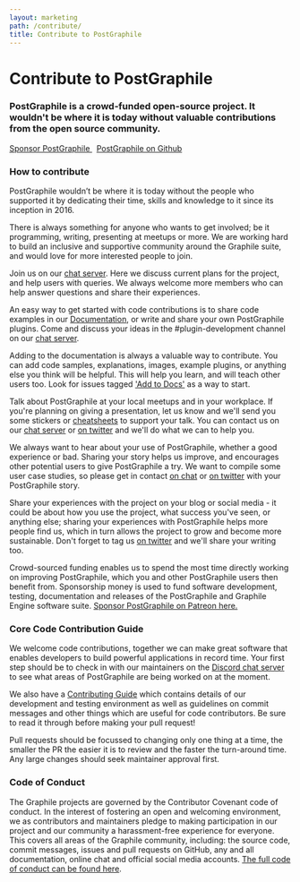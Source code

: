 ```yaml
---
layout: marketing
path: /contribute/
title: Contribute to PostGraphile
---
```





<MarketingLayout blue>
<Hero bg="white">

# Contribute to PostGraphile

</Hero>

<MarketingSection bg="white" left maxWidth>
<h3>
  PostGraphile is a crowd-funded open-source project. It wouldn't be where it is today without valuable contributions from the open source community.
</h3>

<div class='flex'>
<a class='button--solid' href='https://patreon.com/benjie'>Sponsor PostGraphile <span class='fas fa-fw fa-external-link-square-alt' /></a>&nbsp;
<a class='button--outline' href='https://github/graphile/postgraphile'>PostGraphile on Github <span class='fas fa-fw fa-external-link-square-alt' /></a>
</div>

</MarketingSection>
<MarketingDivide from="white" to="medium" />

<MarketingSection bg="medium">

### How to contribute

<div style={{maxWidth: '48rem', margin: '0 auto'}}>

PostGraphile wouldn’t be where it is today without the people who supported it by dedicating their time, skills and knowledge to it since its inception in 2016.

There is always something for anyone who wants to get involved; be it programming, writing, presenting at meetups or more. We are working hard to build an inclusive and supportive community around the Graphile suite, and would love for more interested people to join.

</div>


</MarketingSection>
<MarketingDivide from="medium" to="dark" via="light" down />

<MarketingSection bg="dark" left>

<Contributions>

<Contribution title="Chat" icon={chat}>

Join us on our [chat server](https://discord.gg/graphile). Here we discuss current plans for the project, and help users with queries. We always welcome more members who can help answer questions and share their experiences.

</Contribution>
<Contribution title="Code" icon={code}>

An easy way to get started with code contributions is to share code examples in our [Documentation](/postgraphile/introduction/), or write and share your own PostGraphile plugins. Come and discuss your ideas in the #plugin-development channel on our [chat server](https://discord.gg/graphile).

</Contribution>
<Contribution title="Docs" icon={docs}>

Adding to the documentation is always a valuable way to contribute. You can add code samples, explanations, images, example plugins, or anything else you think will be helpful. This will help you learn, and will teach other users too. Look for issues tagged ['Add to Docs'](https://github.com/graphile/postgraphile/issues?utf8=%E2%9C%93&q=is%3Aissue+label%3A%22%F0%9F%93%84+add-to-docs%22+) as a way to start.

</Contribution>
<Contribution title="Talks" icon={talks}>

Talk about PostGraphile at your local meetups and in your workplace. If you're planning on giving a presentation, let us know and we'll send you some stickers or [cheatsheets](https://learn.graphile.org) to support your talk. You can contact us on our [chat server](https://discord.gg/graphile) or [on twitter](https://twitter.com/graphilehq) and we'll do what we can to help you.

</Contribution>
<Contribution title="Stories" icon={stories}>

We always want to hear about your use of PostGraphile, whether a good experience or bad. Sharing your story helps us improve, and encourages other potential users to give PostGraphile a try. We want to compile some user case studies, so please get in contact [on chat](https://discord.gg/graphile) or [on twitter](https://twitter.com/graphilehq) with your PostGraphile story.

</Contribution>
<Contribution title="Write" icon={write}>

Share your experiences with the project on your blog or social media - it could be about how you use the project, what success you've seen, or anything else; sharing your experiences with PostGraphile helps more people find us, which in turn allows the project to grow and become more sustainable. Don't forget to tag us [on twitter](https://twitter.com/graphilehq) and we'll share your writing too.

</Contribution>
<Contribution title="Sponsor" icon={sponsor}>

Crowd-sourced funding enables us to spend the most time directly working on improving PostGraphile, which you and other PostGraphile users then benefit from. Sponsorship money is used to fund software development, testing, documentation and releases of the PostGraphile and Graphile Engine software suite. [Sponsor PostGraphile on Patreon here.](https://www.patreon.com/benjie)

</Contribution>

</Contributions>

</MarketingSection>
<MarketingDivide from="dark" to="medium" via="light" />
<MarketingSection bg="medium" left maxWidth>

### Core Code Contribution Guide

We welcome code contributions, together we can make great software that enables developers to build powerful applications in record time. Your first step should be to check in with our maintainers on the [Discord chat server](https://discord.gg/graphile) to see what areas of PostGraphile are being worked on at the moment. 

We also have a [Contributing Guide](https://github.com/graphile/postgraphile/blob/master/CONTRIBUTING.md) which contains details of our development and testing environment as well as guidelines on commit messages and other things which are useful for code contributors. Be sure to read it through before making your pull request!

Pull requests should be focussed to changing only one thing at a time, the smaller the PR the easier it is to review and the faster the turn-around time. Any large changes should seek maintainer approval first.


</MarketingSection>
<MarketingDivide from="medium" to="dark" via="light" down />
<MarketingSection bg="dark" left maxWidth>

### Code of Conduct

The Graphile projects are governed by the Contributor Covenant code of
conduct. In the interest of fostering an open and welcoming environment, we
as contributors and maintainers pledge to making participation in our project
and our community a harassment-free experience for everyone. This covers all
areas of the Graphile community, including: the source code, commit messages,
issues and pull requests on GitHub, any and all documentation, online chat
and official social media accounts. [The full code of conduct can be found
here](https://www.graphile.org/postgraphile/code-of-conduct/).

</MarketingSection>

</MarketingLayout>
